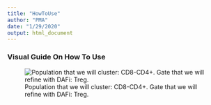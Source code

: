 ```yaml
---
title: "HowToUse"
author: "PMA"
date: "1/29/2020"
output: html_document
---
```


### Visual Guide On How To Use

![Population that we will cluster: CD8-CD4+. Gate that we will refine with DAFi: Treg.](VisualGuide1.png)

